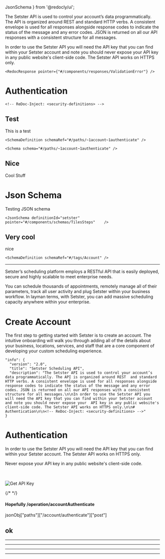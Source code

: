   JsonSchema
} from '@redocly/ui';


The Setster API is used to control your account’s data programmatically. The API is organized around REST and standard HTTP verbs. A consistent envelope is used for all responses alongside response codes to indicate the status of the message and any error codes. JSON is returned on all our API responses with a consistent structure for all messages.

In order to use the Setster API you will need the API key that you can find within your Setster account and note you should never expose your API key in any public website's client-side code. The Setster API works on HTTPS only.

```
<RedocResponse pointer={"#/components/responses/ValidationError"} />
```
# Authentication


```
<!-- ReDoc-Inject: <security-definitions> -->
```

## Test
This is a test

```
<SchemaDefinition schemaRef="#/paths/~1account~1authenticate" />

<Schema schema="#/paths/~1account~1authenticate" />
```


## Nice
Cool Stuff

# Json Schema

Testing JSON schema 
```
<JsonSchema definitionId="setster" pointer="#/components/schemas/TilesSteps"	/>
```

## Very cool
nice

```
<SchemaDefinition schemaRef="#/tags/Account" />
```

<SchemaDefinition schemaRef="#/paths" />



*********



Setster’s scheduling platform employs a RESTful API that is easily deployed, secure and highly scalable to meet enterprise needs.

You can schedule thousands of appointments, remotely manage all of their parameters, track all user activity and plug Setster within your business workflow. In layman terms, with Setster, you can add massive scheduling capacity anywhere within your enterprise.


# Create Account
The first step to getting started with Setster is to create an account. The intuitive onboarding will walk you through adding all of the details about your business, locations, services, and staff that are a core component of developing your custom scheduling experience.

<MDXProvider>
  <ButtonDark link="https://www.setster.com/onboarding/personal" text="Sign Up"/>
  </MDXProvider>


  ```
  "info": {
    "version": "2.0",
    "title": "Setster Scheduling API",
    "description": "The Setster API is used to control your account’s data programmatically. The API is organized around REST  and standard HTTP verbs. A consistent envelope is used for all responses alongside response codes to indicate the status of the message and any error codes. JSON is returned on all our API responses with a consistent structure for all messages.\n\nIn order to use the Setster API you will need the API key that you can find within your Setster account and note you should never expose your  API key in any public website's client-side code. The Setster API works on HTTPS only.\n\n# Authentication\n\n<!-- ReDoc-Inject: <security-definitions> -->"
  }
  ```


  # Authentication

In order to use the Setster API you will need the API key that you can find within your Setster account. The Setster API works on HTTPS only.



<Operation pointer="#/operation/accountAuthenticate"/>

<OperationModel pointer="#/operation/accountAuthenticate"/>

<OperationModel operationId="accountAuthenticate"/>

<Operation operationId="accountAuthenticate" id="accountAuthenticate"/>


<div class="ui red icon message">
    <div class="content">  
      <i class="info icon"></i>
      <p>
        Never expose your API key in any public website's client-side code.
      </p>
  </div>
</div>

<br>
<br>
<img src="../images/GetAPIKey.png" alt="Get API Key"></img>

<!-- ReDoc-Inject: <security-definitions> -->


{/* <SchemaDefinition schemaRef="#/paths/~1account~1authenticate" /> */}

#### Hopefully /operation/accountAuthenticate
jsonObj["paths"]["/account/authenticate"]["post"]


## ok




<Operation pointer="#/operation/accountAuthenticate"/>

<OperationModel pointer="#/operation/accountAuthenticate"/>

<OperationModel operationId="accountAuthenticate"/>

<Operation operationId="accountAuthenticate" id="accountAuthenticate"/>

<Operation id="accountAuthenticate"/>

<Operation name="accountAuthenticate"/>

<OperationItem id="operation/accountAuthenticate"/> 


<OperationItem id="/operation/accountAuthenticate"/> 

<OperationItem id="#/operation/accountAuthenticate"/> 

------



<Operation pointer="#/operation/accountAuthenticate"/>

<OperationModel pointer="#/operation/accountAuthenticate"/>

<OperationModel pointer="accountAuthenticate"/>

<Operation pointer="accountAuthenticate" id="accountAuthenticate"/>

<Operation pointer="accountAuthenticate"/>

<Operation pointer="accountAuthenticate"/>

<OperationItem pointer="operation/accountAuthenticate"/> 


<OperationItem pointer="/operation/accountAuthenticate"/> 

<OperationItem pointer="#/operation/accountAuthenticate"/> 

----

<OperationModel pointer="#/operation/accountAuthenticate"/>

<OperationModel pointer="#/operation/accountAuthenticate"/>

<OperationModel pointer="accountAuthenticate"/>

<OperationModel pointer="accountAuthenticate" id="accountAuthenticate"/>

<OperationModel pointer="accountAuthenticate"/>

<OperationModel pointer="accountAuthenticate"/>

<OperationModel pointer="operation/accountAuthenticate"/> 


<OperationModel pointer="/operation/accountAuthenticate"/> 

<OperationModel pointer="#/operation/accountAuthenticate"/> 

____
----

<ResponseModel pointer="#/operation/accountAuthenticate"/>

<ResponseModel pointer="#/operation/accountAuthenticate"/>

<ResponseModel pointer="accountAuthenticate"/>

<ResponseModel pointer="accountAuthenticate" id="accountAuthenticate"/>

<ResponseModel pointer="accountAuthenticate"/>

<ResponseModel pointer="accountAuthenticate"/>

<ResponseModel pointer="operation/accountAuthenticate"/> 


<ResponseModel pointer="/operation/accountAuthenticate"/> 

<ResponseModel pointer="#/operation/accountAuthenticate"/> 